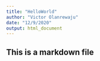 ```yaml
---
title: "HelloWorld"
author: "Victor Olanrewaju"
date: "12/9/2020"
output: html_document
---
```


## This is a markdown file


